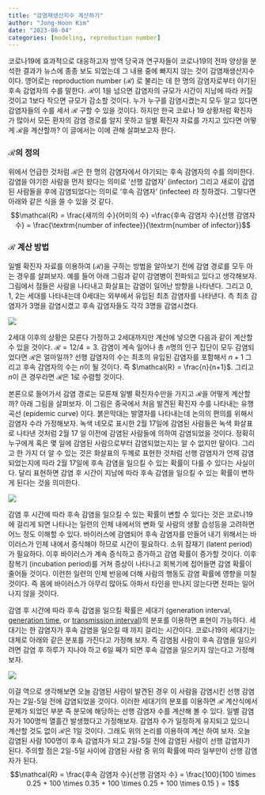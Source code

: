 ```yaml
---
title: "감염재생산지수 계산하기"
author: "Jong-Hoon Kim"
date: "2023-08-04"
categories: [modeling, reproduction number]
---
```


코로나19에 효과적으로 대응하고자 방역 당국과 연구자들이 코로나19의 전파 양상을 분석한 결과가 뉴스에 종종 보도 되었는데 그 내용 중에 빠지지 않는 것이 감염재생산지수이다. 영어로는 reproduction number ($\mathcal{R}$) 로 불리는 데 한 명의 감염자로부터 야기된 후속 감염자의 수를 말한다. $\mathcal{R}$이 1을 넘으면 감염자의 규모가 시간이 지남에 따라 커질 것이고 1보다 작으면 규모가 감소할 것이다. 누가 누구를 감염시켰는지 모두 알고 있다면 감염자들의 수를 세서 $\mathcal{R}$ 구할 수 있을 것이다. 하지만 한국 코로나 19 상황처럼 확진자가 많아서 모든 환자의 감염 경로를 알지 못하고 일별 확진자 자료를 가지고 있다면 어떻게 $\mathcal{R}$을 계산할까? 이 글에서는 이에 관해 살펴보고자 한다.\

### $\mathcal{R}$의 정의

위에서 언급한 것처럼 $\mathcal{R}$은 한 명의 감염자에서 야기되는 후속 감염자의 수를 의미한다. 감염을 야기한 사람을 먼저 왔다는 의미로 '선행 감염자' (infector) 그리고 새로이 감염된 사람들을 후에 감염되었다는 의미로 '후속 감염자' (infectee) 라 칭하겠다. 그렇다면 아래와 같은 식을 쓸 수 있을 것 같다. $$\mathcal{R} = \frac{새끼의 수}{어미의 수} =\frac{후속 감염자 수}{선행 감염자 수} = \frac{\textrm{number of infectee}}{\textrm{number of infector}}$$

### $\mathcal{R}$ 계산 방법

일별 확진자 자료를 이용하여 ($\mathcal{R}$)을 구하는 방법을 알아보기 전에 감염 경로를 모두 아는 경우를 살펴보자. 예를 들어 아래 그림과 같이 감염병이 전파되고 있다고 생각해보자. 그림에서 점들은 사람을 나타내고 화살표는 감염이 일어난 방향을 나타낸다. 그리고 0, 1, 2는 세대를 나타내는데 0세대는 외부에서 유입된 최초 감염자를 나타낸다. 측 최초 감염자가 3명을 감염시켰고 후속 감염자들도 각각 3명을 감염시켰다.

![](generation.png)

2세대 이후의 상황은 모른다 가정하고 2세대까지만 계산에 넣으면 다음과 같이 계산할 수 있을 것이다. $\mathcal{R}=12/4=3$. 감염이 계속 일어나 총 $n$명의 인구 집단이 모두 감염되었다면 $\mathcal{R}$은 얼마일까? 선행 감염자의 수는 최초의 유입된 감염자를 포함해서 $n+1$ 그리고 후속 감염자의 수는 $n$이 될 것이다. 즉 $\mathcal{R} = \frac{n}{n+1}$. 그리고 $n$이 큰 경우라면 $\mathcal{R}$은 1로 수렴할 것이다.

본론으로 들어가서 감염 경로는 모른채 일별 확진자수만을 가지고 $\mathcal{R}$을 어떻게 계산할까? 아래 그림을 살펴보자. 이 그림은 중국에서 처음 발견된 확진자 수를 나타내는 유행 곡선 (epidemic curve) 이다. 붉은막대는 발열자를 나타내는데 논의의 편의를 위해서 감염자 수라 가정해보자. 녹색 네모로 표시한 2월 17일에 감염된 사람들은 녹색 화살표로 나타낸 것처럼 2월 17 일 이전에 감염된 사람들에 의하여 감염되었을 것이다. 정확히 누구에게 혹은 몇 일에 감염된 사람으로부터 감염되었는지는 알 수 없지만 말이다. 그리고 한 가지 더 알 수 있는 것은 화살표의 두께로 표현한 것처럼 선행 감염자가 언제 감염되었는지에 따라 2월 17일에 후속 감염을 일으킬 수 있는 확률이 다를 수 있다는 사실이다. 달리 표현하면 감염 후 시간이 지남에 따라 후속 감염을 일으킬 수 있는 확률이 변하게 된다는 것을 의미한다.

![](daily_case.png)

감염 후 시간에 따라 후속 감염을 일으킬 수 있는 확률이 변할 수 있다는 것은 코로나19에 걸리게 되면 나타나는 일련의 인체 내에서의 변화 및 사람의 생활 습성등을 고려하면 어느 정도 이해할 수 있다. 바이러스에 감염되어 후속 감염자를 만들어 내기 위해서는 바이러스가 인체 내에서 증식해야 하므로 시간이 필요하다. 소위 잠재기 (latent period)가 필요하다. 이후 바이러스가 계속 증식하고 증가하고 감염 확률이 증가할 것이다. 이후 잠복기 (incubation period)를 거쳐 증상이 나타나고 회복기에 접어들면 감염 확률이 줄어들 것이다. 이런한 일련의 인체 반응에 더해 사람의 행동도 감염 확률에 영향을 미칠 것이다. 즉 몸에 바이러스가 아무리 많아도 아파서 타인을 만나지 않는다면 전파는 일어나지 않을 것이다.

감염 후 시간에 따라 후속 감염을 일으킬 확률은 세대기 (generation interval, [generation time](https://en.wikipedia.org/wiki/Generation_time), or [transmission interval](https://pubmed.ncbi.nlm.nih.gov/14630599/))의 분포를 이용하면 표현이 가능하다. 세대기는 한 감염자가 후속 감염을 일으킬 때 까지 걸리는 시간이다. 코로나19의 세대기는 대체로 아래와 같은 분포를 가진다고 가정해 보자. 즉 감염됨 사람이 후속 감염을 일으키려면 감염 후 하루가 지나야 하고 6일 째가 되면 후속 감염을 일으키지 않는다고 가정해보자.

![](generation_interval_discrete_short-1.png)

이걸 역으로 생각해보면 오늘 감염된 사람이 발견된 경우 이 사람을 감염시킨 선행 감염자는 2일-5일 전에 감염되었을 것이다.
이러한 세대기의 분포를 이용하면 $\mathcal{R}$ 계산식에서 문제가 되었던 부분 즉 분모에 해당하는 선행 감염자 수를 계산해 볼 수 있다. 일별 감염자가 100명씩 열흘간 발생했다고 가정해보자. 감염자 수가 일정하게 유지되고 있으니 계산할 것도 없이 $\mathcal{R}$은 1일 것이다. 그래도 위의 논리를 이용하여 계산 하여 보자. 오늘 감염된 사람 100명이 후속 감염자가 되고 2일-5일 전에 감염된 사람이 선행 감염자가 된다. 주의할 점은 2일-5일 사이에 감염된 사람 중 위의 확률에 따라 일부만이 선행 감염자가 된다. $$\mathcal{R} = \frac{후속 감염자 수}{선행 감염자 수} = \frac{100}{100 \times 0.25 + 100 \times 0.35 + 100 \times 0.25 + 100 \times 0.15 } = 1$$
